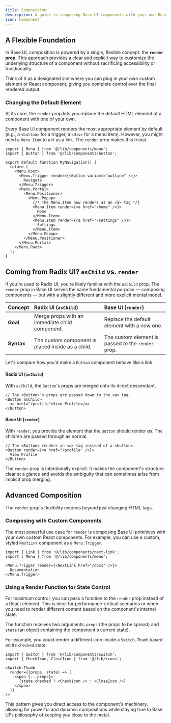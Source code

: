 ```yaml
---
title: Composition
description: A guide to composing Base UI components with your own React components and elements.
icon: Component
---
```


## A Flexible Foundation

In Base UI, composition is powered by a single, flexible concept: the **`render` prop**. This approach provides a clear and explicit way to customize the underlying structure of a component without sacrificing accessibility or functionality.

Think of it as a designated slot where you can plug in your own custom element or React component, giving you complete control over the final rendered output.

### Changing the Default Element

At its core, the `render` prop lets you replace the default HTML element of a component with one of your own.

Every Base UI component renders the most appropriate element by default (e.g., a `<button>` for a trigger, a `<div>` for a menu item). However, you might need a `Menu.Item` to act as a link. The `render` prop makes this trivial.

```tsx title="components/my-navigation.tsx"
import { Menu } from '@/lib/components/menu';
import { Button } from '@/lib/components/button';

export default function MyNavigation() {
  return (
    <Menu.Root>
      <Menu.Trigger render={<Button variant="outline" />}>
        Navigate
      </Menu.Trigger>
      <Menu.Portal>
        <Menu.Positioner>
          <Menu.Popup>
            {/* The Menu.Item now renders as an <a> tag */}
            <Menu.Item render={<a href="/home" />}>
              Home
            </Menu.Item>
            <Menu.Item render={<a href="/settings" />}>
              Settings
            </Menu.Item>
          </Menu.Popup>
        </Menu.Positioner>
      </Menu.Portal>
    </Menu.Root>
  );
}
```

## Coming from Radix UI? `asChild` vs. `render`

If you're used to Radix UI, you're likely familiar with the `asChild` prop. The `render` prop in Base UI serves the same fundamental purpose — composing components — but with a slightly different and more explicit mental model.

| Concept | Radix UI (`asChild`) | Base UI (`render`) |
| :--- | :--- | :--- |
| **Goal** | Merge props with an immediate child component. | Replace the default element with a new one. |
| **Syntax** | The custom component is placed *inside* as a child. | The custom element is passed *to* the `render` prop. |

Let's compare how you'd make a `Button` component behave like a link.

#### Radix UI (`asChild`)

With `asChild`, the `Button`'s props are merged onto its direct descendant.

```tsx title="Radix UI Example"
// The <Button>'s props are passed down to the <a> tag.
<Button asChild>
  <a href="/profile">View Profile</a>
</Button>
```

#### Base UI (`render`)

With `render`, you provide the element that the `Button` should render *as*. The children are passed through as normal.

```tsx title="Base UI Example"
// The <Button> renders an <a> tag instead of a <button>.
<Button render={<a href="/profile" />}>
  View Profile
</Button>
```

The `render` prop is intentionally explicit. It makes the component's structure clear at a glance and avoids the ambiguity that can sometimes arise from implicit prop merging.

## Advanced Composition

The `render` prop's flexibility extends beyond just changing HTML tags.

### Composing with Custom Components

The most powerful use case for `render` is composing Base UI primitives with your own custom React components. For example, you can use a custom, styled `NextLink` component as a `Menu.Trigger`.

```tsx title="components/MyComponent.tsx"
import { Link } from '@/lib/components/next-link';
import { Menu } from '@/lib/components/menu';

<Menu.Trigger render={<NextLink href="/docs" />}>
  Documentation
</Menu.Trigger>
```

### Using a Render Function for State Control

For maximum control, you can pass a function to the `render` prop instead of a React element. This is ideal for performance-critical scenarios or when you need to render different content based on the component's internal state.

The function receives two arguments: `props` (the props to be spread) and `state` (an object containing the component's current state).

For example, you could render a different icon inside a `Switch.Thumb` based on its `checked` state:

```tsx title="components/my-switch.tsx"
import { Switch } from '@/lib/components/switch';
import { CheckIcon, CloseIcon } from '@/lib/icons';

<Switch.Thumb
  render={(props, state) => (
    <span {...props}>
      {state.checked ? <CheckIcon /> : <CloseIcon />}
    </span>
  )}
/>
```

This pattern gives you direct access to the component's machinery, allowing for powerful and dynamic compositions while staying true to Base UI's philosophy of keeping you close to the metal.
